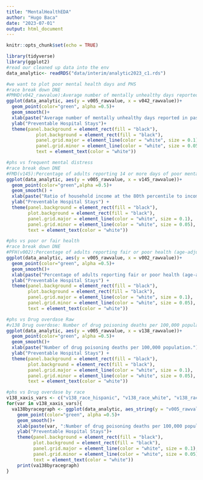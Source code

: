 ```yaml
---
title: "MentalHealthEDA"
author: "Hugo Baca"
date: "2023-07-01"
output: html_document
---
```


```r
knitr::opts_chunk$set(echo = TRUE)
```

```r
library(tidyverse)
library(ggplot2)
#read our cleaned up data into the env
data_analytic<- readRDS("data/interim/analytic2023_c1.rds")
```

```r
#we want to plot poor mental health days and PHS
#race break down DNE
#PMHD(v042_rawvalue):Average number of mentally unhealthy days reported in past 30 days (age-adjusted).
ggplot(data_analytic, aes(y = v005_rawvalue, x = v042_rawvalue))+
  geom_point(color="green", alpha =0.5)+
  geom_smooth()+
  xlab(paste("Average number of mentally unhealthy days reported in past 30 days (age-adjusted).")) +
  ylab("Preventable Hospital Stays")+
  theme(panel.background = element_rect(fill = "black"),
           plot.background = element_rect(fill = "black"),
           panel.grid.major = element_line(color = "white", size = 0.1),
           panel.grid.minor = element_line(color = "white", size = 0.05),
           text = element_text(color = "white"))
```

```r
#phs vs frequent mental distress
#race break down DNE
#FMD(v145):Percentage of adults reporting 14 or more days of poor mental health per month (age-adjusted).
ggplot(data_analytic, aes(y = v005_rawvalue, x = v145_rawvalue))+
  geom_point(color="green",alpha =0.5)+
  geom_smooth() +
  xlab(paste("Ratio of household income at the 80th percentile to income at the 20th percentile.")) +
  ylab("Preventable Hospital Stays") +
  theme(panel.background = element_rect(fill = "black"),
        plot.background = element_rect(fill = "black"),
        panel.grid.major = element_line(color = "white", size = 0.1),
        panel.grid.minor = element_line(color = "white", size = 0.05),
        text = element_text(color = "white"))

```


```r
#phs vs poor or fair health 
#race break down DNE
#PFH(v002):Percentage of adults reporting fair or poor health (age-adjusted).
ggplot(data_analytic, aes(y = v005_rawvalue, x = v002_rawvalue))+
  geom_point(color="green", alpha =0.5)+
  geom_smooth()+
  xlab(paste("Percentage of adults reporting fair or poor health (age-adjusted)")) +
  ylab("Preventable Hospital Stays") +
  theme(panel.background = element_rect(fill = "black"),
        plot.background = element_rect(fill = "black"),
        panel.grid.major = element_line(color = "white", size = 0.1),
        panel.grid.minor = element_line(color = "white", size = 0.05),
        text = element_text(color = "white"))
```

```r
#phs vs Drug overdase Raw
#v138 Drug overdose: Number of drug poisoning deaths per 100,000 population.
ggplot(data_analytic, aes(y = v005_rawvalue, x = v138_rawvalue))+
  geom_point(color="green", alpha =0.5)+
  geom_smooth()+
  xlab(paste("Number of drug poisoning deaths per 100,000 population.")) +
  ylab("Preventable Hospital Stays") +
  theme(panel.background = element_rect(fill = "black"),
        plot.background = element_rect(fill = "black"),
        panel.grid.major = element_line(color = "white", size = 0.1),
        panel.grid.minor = element_line(color = "white", size = 0.05),
        text = element_text(color = "white"))
```

```r
#phs vs Drug overdase by race
v138_xaxis_vars <- c("v138_race_hispanic", "v138_race_white", "v138_race_asian", "v138_race_aian", "v138_race_black")
for(var in v138_xaxis_vars){
  va138byracegraph <- ggplot(data_analytic, aes_string(y = "v005_rawvalue", x = var))+
    geom_point(color="green", alpha =0.5)+
    geom_smooth()+
    xlab(paste(var, ":Number of drug poisoning deaths per 100,000 population.")) +
    ylab("Preventable Hospital Stays")+
    theme(panel.background = element_rect(fill = "black"),
          plot.background = element_rect(fill = "black"),
          panel.grid.major = element_line(color = "white", size = 0.1),
          panel.grid.minor = element_line(color = "white", size = 0.05),
          text = element_text(color = "white")) 
    print(va138byracegraph)
}
```








